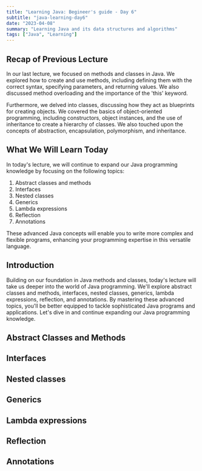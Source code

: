 ```yaml
---
title: "Learning Java: Begineer's guide - Day 6"
subtitle: "java-learning-day6"
date: "2023-04-08"
summary: "Learning Java and its data structures and algorithms"
tags: ["Java", "Learning"]
---
```


## Recap of Previous Lecture

In our last lecture, we focused on methods and classes in Java. We explored how to create and use methods, including defining them with the correct syntax, specifying parameters, and returning values. We also discussed method overloading and the importance of the 'this' keyword.

Furthermore, we delved into classes, discussing how they act as blueprints for creating objects. We covered the basics of object-oriented programming, including constructors, object instances, and the use of inheritance to create a hierarchy of classes. We also touched upon the concepts of abstraction, encapsulation, polymorphism, and inheritance.

## What We Will Learn Today

In today's lecture, we will continue to expand our Java programming knowledge by focusing on the following topics:

1. Abstract classes and methods
2. Interfaces
3. Nested classes
4. Generics
5. Lambda expressions
6. Reflection
7. Annotations

These advanced Java concepts will enable you to write more complex and flexible programs, enhancing your programming expertise in this versatile language.

## Introduction

Building on our foundation in Java methods and classes, today's lecture will take us deeper into the world of Java programming. We'll explore abstract classes and methods, interfaces, nested classes, generics, lambda expressions, reflection, and annotations. By mastering these advanced topics, you'll be better equipped to tackle sophisticated Java programs and applications. Let's dive in and continue expanding our Java programming knowledge.

## Abstract Classes and Methods


## Interfaces

## Nested classes

## Generics

## Lambda expressions

## Reflection

## Annotations